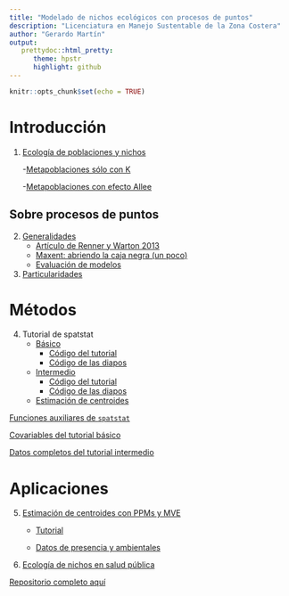 ```yaml
---
title: "Modelado de nichos ecológicos con procesos de puntos"
description: "Licenciatura en Manejo Sustentable de la Zona Costera"
author: "Gerardo Martín"
output:
   prettydoc::html_pretty:
      theme: hpstr
      highlight: github
---
```


```r
knitr::opts_chunk$set(echo = TRUE)
```


# Introducción

1. [Ecología de poblaciones y nichos](13-Poblaciones-nichos-ecologicos.pdf)

    -[Metapoblaciones sólo con K](Scripts-meta/Metapoblaciones.R)
    
    -[Metapoblaciones con efecto Allee](Scripts-meta/Metapoblaciones-Allee.R)
    
## Sobre procesos de puntos

2.  [Generalidades](Generalidades.pdf)
      - [Artículo de Renner y Warton 2013](Renner-Maxent-PPMs.pdf)
      - [Maxent: abriendo la caja negra (un poco)](8_MaxEnt_teoria.pptx)
      - [Evaluación de modelos](9_Evaluacion-modelos.pptx)

3.  [Particularidades](Particularidades.pdf)

# Métodos

4. Tutorial de spatstat
    - [Básico](Tutorial-spatstat.pdf)
        - [Código del tutorial](Tutorial-1.R)
        - [Código de las diapos](Tutorial-spatstat.Rmd)
    - [Intermedio](Tutorial-spatstat-2.pdf)
        - [Código del tutorial](Tutorial-2.R)
        - [Código de las diapos](Tutorial-spatstat-2.Rmd)
    - [Estimación de centroides](Tutorial-centroides.R)
        
[Funciones auxiliares de `spatstat`](Funciones-spatstat.zip)

[Covariables del tutorial básico](Covariables.zip)

[Datos completos del tutorial intermedio](Datos-intermedio.zip)


# Aplicaciones

5. [Estimación de centroides con PPMs y MVE](14-Centroides-PPMs.pdf)

    - [Tutorial](Tutorial-centroides.R)
    
    - [Datos de presencia y ambientales](Datos-centroide.zip)

6. [Ecología de nichos en salud pública](Aplicaciones.pdf)



[Repositorio completo aquí](https://github.com/gerardommc/Curso-modelado-nichos)
